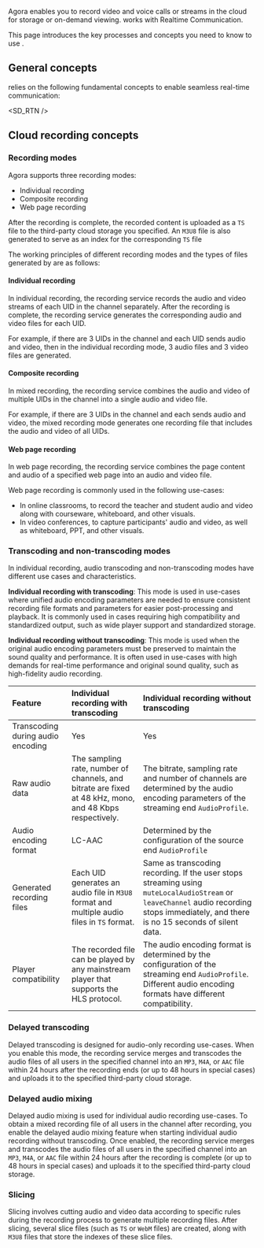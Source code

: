 
Agora <Vpd k="NAME" /> enables you to record video and voice calls or streams in the cloud for storage or on-demand viewing. <Vpd k="NAME" /> works with Realtime Communication.

This page introduces the key processes and concepts you need to know to use <Vpd k="NAME" />.

## General concepts
<Vg k="COMPANY" />  relies on the following fundamental concepts to enable seamless real-time communication:

<SD_RTN />
<AppId />
<AppCertificate />
<Token />
<Channel />
<UserId />
<Console />

## Cloud recording concepts

### Recording modes

Agora <Vpd k="NAME" /> supports three recording modes: 

- Individual recording
- Composite recording
- Web page recording

After the recording is complete, the recorded content is uploaded as a `TS` file to the third-party cloud storage you specified. An `M3U8` file is also generated to serve as an index for the corresponding `TS` file

The working principles of different recording modes and the types of files generated by <Vpd k="NAME" /> are as follows:

#### Individual recording

In individual recording, the recording service records the audio and video streams of each UID in the channel separately. After the recording is complete, the recording service generates the corresponding audio and video files for each UID.

For example, if there are 3 UIDs in the channel and each UID sends audio and video, then in the individual recording mode, 3 audio files and 3 video files are generated.

#### Composite recording 
In mixed recording, the recording service combines the audio and video of multiple UIDs in the channel into a single audio and video file.

For example, if there are 3 UIDs in the channel and each sends audio and video, the mixed recording mode generates one recording file that includes the audio and video of all UIDs.

#### Web page recording
In web page recording, the recording service combines the page content and audio of a specified web page into an audio and video file.

Web page recording is commonly used in the following use-cases:

- In online classrooms, to record the teacher and student audio and video along with courseware, whiteboard, and other visuals. 
- In video conferences, to capture participants' audio and video, as well as whiteboard, PPT, and other visuals.

### Transcoding and non-transcoding modes

In individual recording, audio transcoding and non-transcoding modes have different use cases and characteristics.

**Individual recording with transcoding**: This mode is used in use-cases where unified audio encoding parameters are needed to ensure consistent recording file formats and parameters for easier post-processing and playback. It is commonly used in cases requiring high compatibility and standardized output, such as wide player support and standardized storage.

**Individual recording without transcoding**: This mode is used when the original audio encoding parameters must be preserved to maintain the sound quality and performance. It is often used in use-cases with high demands for real-time performance and original sound quality, such as high-fidelity audio recording.

| Feature | Individual recording with transcoding | Individual recording without transcoding |
|:---------|:-------------------------------------------|:----------------------------------|
| Transcoding  during audio encoding | Yes | Yes |
| Raw audio data | The sampling rate, number of channels, and bitrate are fixed at 48 kHz, mono, and 48 Kbps respectively. | The bitrate, sampling rate and number of channels are determined by the audio encoding parameters of the streaming end `AudioProfile`. |
| Audio encoding format	| LC-AAC | Determined by the configuration of the source end `AudioProfile` |
| Generated recording files | Each UID generates an audio file in `M3U8` format and multiple audio files in `TS` format. | Same as transcoding recording. If the user stops streaming using `muteLocalAudioStream` or `leaveChannel` audio recording stops immediately, and there is no 15 seconds of silent data. |
| Player compatibility | The recorded file can be played by any mainstream player that supports the HLS protocol. | The audio encoding format is determined by the configuration of the streaming end `AudioProfile`. Different audio encoding formats have different compatibility. |

### Delayed transcoding
Delayed transcoding is designed for audio-only recording use-cases. When you enable this mode, the recording service merges and transcodes the audio files of all users in the specified channel into an `MP3`, `M4A`, or `AAC` file within 24 hours after the recording ends (or up to 48 hours in special cases) and uploads it to the specified third-party cloud storage.

### Delayed audio mixing
Delayed audio mixing is used for individual audio recording use-cases. To obtain a mixed recording file of all users in the channel after recording, you enable the delayed audio mixing feature when starting individual audio recording without transcoding. Once enabled, the recording service merges and transcodes the audio files of all users in the specified channel into an `MP3`, `M4A`, or `AAC` file within 24 hours after the recording is complete (or up to 48 hours in special cases) and uploads it to the specified third-party cloud storage.

### Slicing
Slicing involves cutting audio and video data according to specific rules during the recording process to generate multiple recording files. After slicing, several slice files (such as `TS` or `WebM` files) are created, along with `M3U8` files that store the indexes of these slice files.
